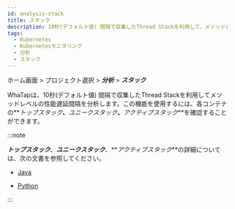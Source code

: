```yaml
---
id: analysis-stack
title: スタック
description: 10秒(デフォルト値) 間隔で収集したThread Stackを利用して、メソッドレベルで性能遅延間隔を分析します。
tags:
  - Kubernetes
  - Kubernetesモニタリング
  - 分析
  - スタック
---
```


ホーム画面 > プロジェクト選択 > **_分析_** > **_スタック_**

<ImgLang img='whatap_kubernetes_analysis_stack_1.png' desc='スタック' />

WhaTapは、10秒(デフォルト値) 間隔で収集したThread Stackを利用してメソッドレベルの性能遅延間隔を分析します。この機能を使用するには、各コンテナの**_トップスタック_**、**_ユニークスタック_**、**_アクティブスタック_**を確認することができます。 

:::note

**_トップスタック_**、**_ユニークスタック_**、**_アクティブスタック_**の詳細については、次の文書を参照してください。 

- [Java](../java/analysis-apm)

- [Python](../python/analysis-apm)

:::

<!--

탑스택
스택 트레이스 상의 각 Step 기준으로, Step과 Step 간의 호출 비율을 백분율로 분석한 정보

유니크 스택
Stack Trace 전체의 Hash 값 기준의 산출 결과로 전체 Step이 동일한 호출 비율을 백분율로 분석한 정보

액티브 스택
진행 중인 트랜잭션을 액티브 트랜잭션. 액티브 트랜잭션에서 정기적으로 덤프한 스택이 액티브 스택

-->
